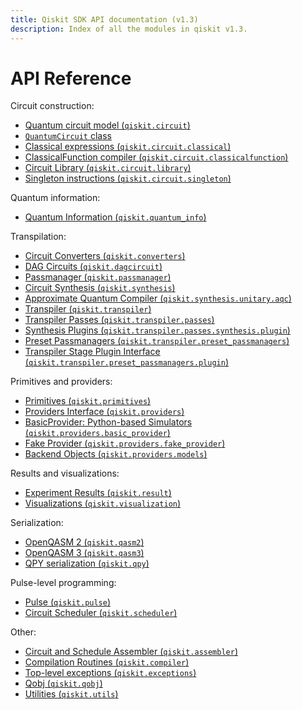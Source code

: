 ```yaml
---
title: Qiskit SDK API documentation (v1.3)
description: Index of all the modules in qiskit v1.3.
---
```


<span id="module-qiskit" />

# API Reference

Circuit construction:

*   [Quantum circuit model (`qiskit.circuit`)](circuit)
*   [`QuantumCircuit` class](qiskit.circuit.QuantumCircuit)
*   [Classical expressions (`qiskit.circuit.classical`)](circuit_classical)
*   [ClassicalFunction compiler (`qiskit.circuit.classicalfunction`)](classicalfunction)
*   [Circuit Library (`qiskit.circuit.library`)](circuit_library)
*   [Singleton instructions (`qiskit.circuit.singleton`)](circuit_singleton)

Quantum information:

*   [Quantum Information (`qiskit.quantum_info`)](quantum_info)

Transpilation:

*   [Circuit Converters (`qiskit.converters`)](converters)
*   [DAG Circuits (`qiskit.dagcircuit`)](dagcircuit)
*   [Passmanager (`qiskit.passmanager`)](passmanager)
*   [Circuit Synthesis (`qiskit.synthesis`)](synthesis)
*   [Approximate Quantum Compiler (`qiskit.synthesis.unitary.aqc`)](qiskit.synthesis.unitary.aqc)
*   [Transpiler (`qiskit.transpiler`)](transpiler)
*   [Transpiler Passes (`qiskit.transpiler.passes`)](transpiler_passes)
*   [Synthesis Plugins (`qiskit.transpiler.passes.synthesis.plugin`)](transpiler_synthesis_plugins)
*   [Preset Passmanagers (`qiskit.transpiler.preset_passmanagers`)](transpiler_preset)
*   [Transpiler Stage Plugin Interface (`qiskit.transpiler.preset_passmanagers.plugin`)](transpiler_plugins)

Primitives and providers:

*   [Primitives (`qiskit.primitives`)](primitives)
*   [Providers Interface (`qiskit.providers`)](providers)
*   [BasicProvider: Python-based Simulators (`qiskit.providers.basic_provider`)](providers_basic_provider)
*   [Fake Provider (`qiskit.providers.fake_provider`)](providers_fake_provider)
*   [Backend Objects (`qiskit.providers.models`)](providers_models)

Results and visualizations:

*   [Experiment Results (`qiskit.result`)](result)
*   [Visualizations (`qiskit.visualization`)](visualization)

Serialization:

*   [OpenQASM 2 (`qiskit.qasm2`)](qasm2)
*   [OpenQASM 3 (`qiskit.qasm3`)](qasm3)
*   [QPY serialization (`qiskit.qpy`)](qpy)

Pulse-level programming:

*   [Pulse (`qiskit.pulse`)](pulse)
*   [Circuit Scheduler (`qiskit.scheduler`)](scheduler)

Other:

*   [Circuit and Schedule Assembler (`qiskit.assembler`)](assembler)
*   [Compilation Routines (`qiskit.compiler`)](compiler)
*   [Top-level exceptions (`qiskit.exceptions`)](exceptions)
*   [Qobj (`qiskit.qobj`)](qobj)
*   [Utilities (`qiskit.utils`)](utils)

